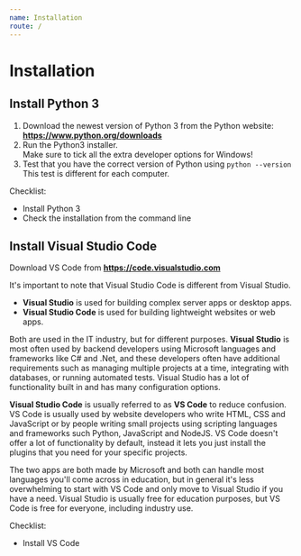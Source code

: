 ```yaml
---
name: Installation
route: /
---
```


# Installation

## Install Python 3

1. Download the newest version of Python 3 from the Python website: \
   **https://www.python.org/downloads**
2. Run the Python3 installer. \
   Make sure to tick all the extra developer options for Windows!
3. Test that you have the correct version of Python using `python --version` \
   This test is different for each computer.

Checklist:

- Install Python 3
- Check the installation from the command line

## Install Visual Studio Code

Download VS Code from **https://code.visualstudio.com**

It's important to note that Visual Studio Code is different from Visual Studio.

- **Visual Studio** is used for building complex server apps or desktop apps.
- **Visual Studio Code** is used for building lightweight websites or web apps.

Both are used in the IT industry, but for different purposes. **Visual Studio** is most often used by backend developers using Microsoft languages and frameworks like C# and .Net, and these developers often have additional requirements such as managing multiple projects at a time, integrating with databases, or running automated tests. Visual Studio has a lot of functionality built in and has many configuration options.

**Visual Studio Code** is usually referred to as **VS Code** to reduce confusion. VS Code is usually used by website developers who write HTML, CSS and JavaScript or by people writing small projects using scripting languages and frameworks such Python, JavaScript and NodeJS. VS Code doesn't offer a lot of functionality by default, instead it lets you just install the plugins that you need for your specific projects.

The two apps are both made by Microsoft and both can handle most languages you'll come across in education, but in general it's less overwhelming to start with VS Code and only move to Visual Studio if you have a need. Visual Studio is usually free for education purposes, but VS Code is free for everyone, including industry use.

Checklist:

- Install VS Code
